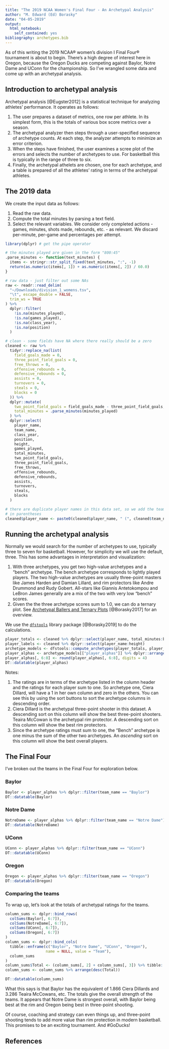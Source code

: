 ```yaml
---
title: "The 2019 NCAA Women's Final Four - An Archetypal Analysis"
author: "M. Edward (Ed) Borasky"
date: "04-05-2019"
output:
  html_notebook:
    self_contained: yes
bibliography: archetypes.bib
---
```


As of this writing the 2019 NCAA® women's division I Final Four® tournament is about to begin. There's a high degree of interest here in Oregon, because the Oregon Ducks are competing against Baylor, Notre Dame and UConn for the championship. So I've wrangled some data and come up with an archetypal analysis.

## Introduction to archetypal analysis
Archetypal analysis [@Eugster2012] is a statistical technique for analyzing athletes' performance. It operates as follows:

1. The user prepares a dataset of metrics, one row per athlete. In its simplest form, this is the totals of various box score metrics over a season.
2. The archetypal analyzer then steps through a user-specified sequence of archetype counts. At each step, the analyzer attempts to minimize an error criterion.
3. When the steps have finished, the user examines a scree plot of the errors and selects the number of archetypes to use. For basketball this is typically in the range of three to six.
4. Finally, the archetypal athelets are chosen, one for each archetype, and a table is prepared of all the athletes' rating in terms of the archetypal athletes.

## The 2019 data
We create the input data as follows:

1. Read the raw data.
2. Compute the total minutes by parsing a text field.
3. Select the relevant variables. We consider only completed actions - games, minutes, shots made, rebounds, etc. - as relevant. We discard per-minute, per-game and percentages per attempt.
```r
library(dplyr) # get the pipe operator

# the minutes played are given in the form "800:45"
.parse_minutes <- function(text_minutes) {
  items <- stringr::str_split_fixed(text_minutes, ":", -1)
  return(as.numeric(items[, 1]) + as.numeric(items[, 2]) / 60.0)
}

# raw data - just filter out some NAs
raw <- readr::read_delim(
  "~/Downloads/division_1_womens.tsv",
  "\t", escape_double = FALSE, 
  trim_ws = TRUE
) %>%
  dplyr::filter(
    !is.na(minutes_played), 
    !is.na(games_played),
    !is.na(class_year),
    !is.na(position)
  )

# clean - some fields have NA where there really should be a zero
cleaned <- raw %>% 
  tidyr::replace_na(list(
    field_goals_made = 0,
    three_point_field_goals = 0,
    free_throws = 0,
    offensive_rebounds = 0,
    defensive_rebounds = 0,
    assists = 0,
    turnovers = 0,
    steals = 0,     
    blocks = 0
  )) %>% 
  dplyr::mutate(
    two_point_field_goals = field_goals_made - three_point_field_goals,
    total_minutes = .parse_minutes(minutes_played)
  ) %>%
  dplyr::select(
    player_name,
    team_name,
    class_year,
    position,
    height,
    games_played,
    total_minutes,
    two_point_field_goals,
    three_point_field_goals,
    free_throws,
    offensive_rebounds,
    defensive_rebounds,
    assists,
    turnovers,
    steals,
    blocks
  )

# there are duplicate player names in this data set, so we add the team name
# in parentheses
cleaned$player_name <- paste0(cleaned$player_name, " (", cleaned$team_name, ")")

```

## Running the archetypal analysis
Normally we would search for the number of archetypes to use, typically three to seven for basketball. However, for simplicity we will use the default, three. This has some advantages in interpretation and visualization:

1. With three archetypes, you get two high-value archetypes and a "bench" archetype. The bench archetype corresponds to lightly played players. The two high-value archetypes are usually three-point masters like James Harden and Damian Lillard, and rim protectors like Andre Drummond and Rudy Gobert. All-stars like Giannis Antetokompou and LeBron James generally are a mix of the two with very low "bench" scores.
2. Given the the three archetype scores sum to 1.0, we can do a ternary plot. See [Archetypal Ballers and Ternary Plots](https://rpubs.com/znmeb/pdxdataviz20170209) [@Borasky2017] for an overview.

We use the [`dfstools`](https://znmeb.github.io/dfstools) library package [@Borasky2019] to do the calculations.
```r
player_totals <- cleaned %>% dplyr::select(player_name, total_minutes:blocks)
player_labels <- cleaned %>% dplyr::select(player_name:height)
archetype_models <- dfstools::compute_archetypes(player_totals, player_labels)
player_alphas <- archetype_models[["player_alphas"]] %>% dplyr::arrange(Bench)
player_alphas[, 6:8] <- round(player_alphas[, 6:8], digits = 4)
DT::datatable(player_alphas)
```
Notes:

1. The ratings are in terms of the archetype listed in the column header and the ratings for each player sum to one. So archetype one, Ciera Dillard, will have a 1 in her own column and zero in the others. You can see this by using the sort buttons to sort the archetype columns in descending order.
2. Ciera Dillard is the archetypal three-point shooter in this dataset. A descending sort on this column will show the best three-point shooters. Teaira McCowan is the archetypal rim protector. A descending sort on this column will show the best rim protectors.
3. Since the archetype ratings must sum to one, the "Bench" archetype is one minus the sum of the other two archetypes. An _ascending_ sort on this column will show the best overall players.

## The Final Four
I've broken out the teams in the Final Four for exploration below.

### Baylor
```r
Baylor <- player_alphas %>% dplyr::filter(team_name == "Baylor")
DT::datatable(Baylor)
```

### Notre Dame
```r
NotreDame <- player_alphas %>% dplyr::filter(team_name == "Notre Dame")
DT::datatable(NotreDame)
```
### UConn
```r
UConn <- player_alphas %>% dplyr::filter(team_name == "UConn")
DT::datatable(UConn)
```

### Oregon
```r
Oregon <- player_alphas %>% dplyr::filter(team_name == "Oregon")
DT::datatable(Oregon)
```

### Comparing the teams
To wrap up, let's look at the totals of archetypal ratings for the teams.
```r
column_sums <- dplyr::bind_rows(
  colSums(Baylor[, 6:7]),
  colSums(NotreDame[, 6:7]),
  colSums(UConn[, 6:7]),
  colSums(Oregon[, 6:7])
)
column_sums <- dplyr::bind_cols(
  tibble::enframe(c("Baylor", "Notre Dame", "UConn", "Oregon"), 
                  name = NULL, value = "Team"),
  column_sums
)
column_sums$Total <- (column_sums[, 2] + column_sums[, 3]) %>% tibble::deframe()
column_sums <- column_sums %>% arrange(desc(Total))

DT::datatable(column_sums)
```
What this says is that Baylor has the equivalent of 1.866 Ciera Dillards and 3.286 Teaira McCowans, etc. The totals give the overall strength of the teams. It appears that Notre Dame is strongest overall, with Baylor being best at the rim and Oregon being best in three-point shooting.

Of course, coaching and strategy can even things up, and three-point shooting tends to add more value than rim protection in modern basketball. This promises to be an exciting tournament. And #GoDucks!

## References
